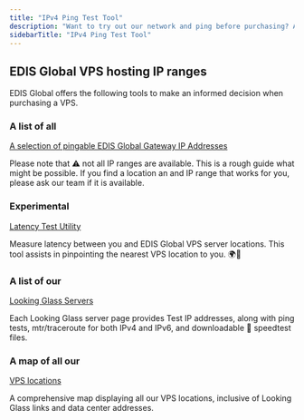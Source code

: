 ```yaml
---
title: "IPv4 Ping Test Tool"
description: "Want to try out our network and ping before purchasing? Absolutely! Here's everything you need to make a well-informed decision."
sidebarTitle: "IPv4 Ping Test Tool"
---
```


## EDIS Global VPS hosting IP ranges

EDIS Global offers the following tools to make an informed decision when purchasing a VPS. 

### **A list of all** <a href="http://manage.edisglobal.com/stgfefew_net_list.php" target="_blank">
A selection of pingable EDIS Global Gateway IP Addresses</a>

Please note that ⚠️ not all IP ranges are available. This is a rough guide what might be possible. If you find a location an and IP range that works for you, please ask our team if it is available.

### **Experimental** <a href="https://latency.edis.global" target="_blank">
Latency Test Utility</a>

 

Measure latency between you and EDIS Global VPS server locations. This tool assists in pinpointing the nearest VPS location to you. 🌍📍

### A list of our <a href="https://www.edisglobal.com/blog/looking-glass#list-of-our-worldwide-looking-glass-servers" target="_blank">
Looking Glass Servers </a>

Each Looking Glass server page provides Test IP addresses, along with ping tests, mtr/traceroute for both IPv4 and IPv6, and downloadable 🚀 speedtest files.

### **A map of all our** <a href="https://www.google.com/maps/d/u/0/edit?mid=1OMZyb6w3t_MNEQ-XYb8QlFjwqio&usp=sharing" target="_blank">
VPS locations</a>

 

A comprehensive map displaying all our VPS locations, inclusive of Looking Glass links and data center addresses.